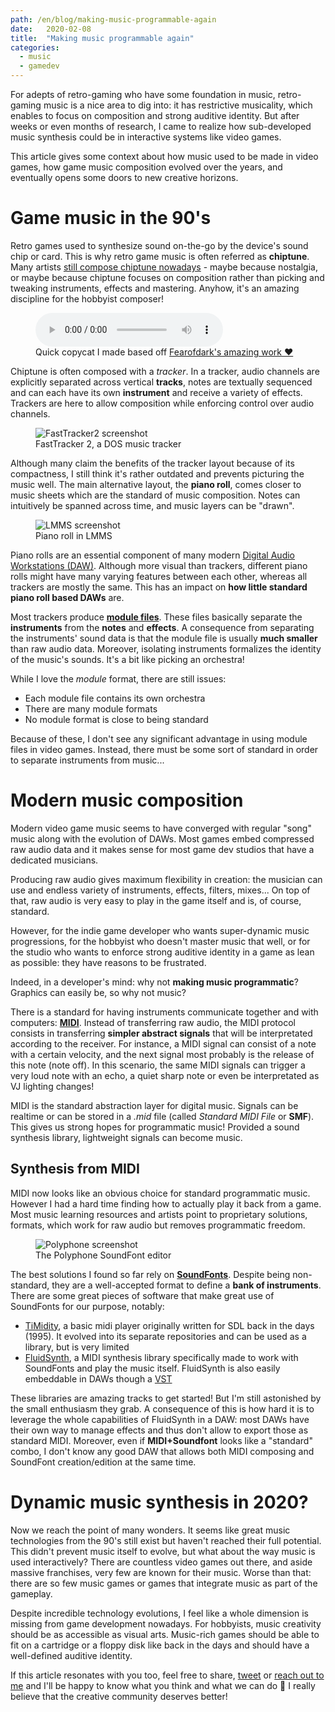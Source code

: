 ```yaml
---
path: /en/blog/making-music-programmable-again
date:   2020-02-08
title:  "Making music programmable again"
categories:
  - music
  - gamedev
---
```



For adepts of retro-gaming who have some foundation in music, retro-gaming music is a nice area to dig into: it has restrictive musicality, which enables to focus on composition and strong auditive identity.
But after weeks or even months of research, I came to realize how sub-developed music synthesis could be in interactive systems like video games.

This article gives some context about how music used to be made in video games,
how game music composition evolved over the years,
and eventually opens some doors to new creative horizons.


# Game music in the 90's

Retro games used to synthesize sound on-the-go by the device's sound chip or card. This is why retro game music is often referred as **chiptune**.
Many artists [still compose chiptune nowadays](http://battleofthebits.org/) - maybe because nostalgia, or maybe because chiptune focuses on composition rather than picking and tweaking instruments, effects and mastering.
Anyhow, it's an amazing discipline for the hobbyist composer!

<figure>
  <audio controls>
    <source src="/res/audio/flamerepellent-sunvox.ogg" type="audio/ogg" />
  </audio>
  <figcaption>Quick copycat I made based off <a href="https://fearofdark.bandcamp.com/album/the-coffee-zone">Fearofdark's amazing work ❤️</a></figcaption>
</figure>

Chiptune is often composed with a _tracker_.
In a tracker, audio channels are explicitly separated across vertical **tracks**, notes are textually sequenced and can each have its own **instrument** and receive a variety of effects.
Trackers are here to allow composition while enforcing control over audio channels.


<figure>
  <img alt="FastTracker2 screenshot" src={fasttracker2Uri} />
  <figcaption>FastTracker 2, a DOS music tracker</figcaption>
</figure>

Although many claim the benefits of the tracker layout because of its compactness, I still think it's rather outdated and prevents picturing the music well. The main alternative layout, the **piano roll**, comes closer to music sheets which are the standard of music composition. Notes can intuitively be spanned across time, and music layers can be "drawn".

<figure>
  <img alt="LMMS screenshot" src={lmmsUri} />
  <figcaption>Piano roll in LMMS</figcaption>
</figure>

Piano rolls are an essential component of many modern [Digital Audio Workstations (DAW)](https://en.wikipedia.org/wiki/Digital_audio_workstation). Although more visual than trackers, different piano rolls might have many varying features between each other, whereas all trackers are mostly the same.
This has an impact on **how little standard piano roll based DAWs** are.

Most trackers produce [**module files**](https://en.wikipedia.org/wiki/Module_file). These files basically separate the **instruments** from the **notes** and **effects**.
A consequence from separating the instruments' sound data is that the module file is usually **much smaller** than raw audio data.
Moreover, isolating instruments formalizes the identity of the music's sounds. It's a bit like picking an orchestra!

While I love the _module_ format, there are still issues:
- Each module file contains its own orchestra
- There are many module formats
- No module format is close to being standard

Because of these, I don't see any significant advantage in using module files in video games. Instead, there must be some sort of standard in order to separate instruments from music...


# Modern music composition

Modern video game music seems to have converged with regular "song" music along with the evolution of DAWs.
Most games embed compressed raw audio data and it makes sense for most game dev studios that have a dedicated musicians.

Producing raw audio gives maximum flexibility in creation: the musician can use and endless variety of instruments, effects, filters, mixes... On top of that, raw audio is very easy to play in the game itself and is, of course, standard.

However, for the indie game developer who wants super-dynamic music progressions, for the hobbyist who doesn't master music that well, or for the studio who wants to enforce strong auditive identity in a game as lean as possible: they have reasons to be frustrated.

Indeed, in a developer's mind: why not **making music programmatic**? Graphics can easily be, so why not music?

There is a standard for having instruments communicate together and with computers: [**MIDI**](https://en.wikipedia.org/wiki/MIDI). Instead of transferring raw audio, the MIDI protocol consists in transferring **simpler abstract signals** that will be interpretated according to the receiver. For instance, a MIDI signal can consist of a note with a certain velocity, and the next signal most probably is the release of this note (note off). In this scenario, the same MIDI signals can trigger a very loud note with an echo, a quiet sharp note or even be interpretated as VJ lighting changes!

MIDI is the standard abstraction layer for digital music. Signals can be realtime or can be stored in a _.mid_ file (called _Standard MIDI File_ or **SMF**). This gives us strong hopes for programmatic music! Provided a sound synthesis library, lightweight signals can become music.


## Synthesis from MIDI

MIDI now looks like an obvious choice for standard programmatic music.
However I had a hard time finding how to actually play it back from a game.
Most music learning resources and artists point to proprietary solutions, formats, which work for raw audio but removes programmatic freedom.

<figure>
  <img alt="Polyphone screenshot" src={polyphoneUri} />
  <figcaption>The Polyphone SoundFont editor</figcaption>
</figure>

The best solutions I found so far rely on [**SoundFonts**](https://en.wikipedia.org/wiki/SoundFont). Despite being non-standard, they are a well-accepted format to define a **bank of instruments**.
There are some great pieces of software that make great use of SoundFonts for our purpose, notably:
- [TiMidity](https://github.com/freeors/SDL/blob/master/SDL2_mixer-2.0.1/timidity/timidity.c), a basic midi player originally written for SDL back in the days (1995). It evolved into its separate repositories and can be used as a library, but is very limited
- [FluidSynth](https://github.com/FluidSynth/fluidsynth), a MIDI synthesis library specifically made to work with SoundFonts and play the music itself. FluidSynth is also easily embeddable in DAWs though a [VST](https://en.wikipedia.org/wiki/Virtual_Studio_Technology)

These libraries are amazing tracks to get started! But I'm still astonished by the small enthusiasm they grab.
A consequence of this is how hard it is to leverage the whole capabilities of FluidSynth in a DAW: most DAWs have their own way to manage effects and thus don't allow to export those as standard MIDI.
Moreover, even if **MIDI+Soundfont** looks like a "standard" combo, I don't know any good DAW that allows both MIDI composing and SoundFont creation/edition at the same time.


# Dynamic music synthesis in 2020?

Now we reach the point of many wonders. It seems like great music technologies from the 90's still exist but haven't reached their full potential.
This didn't prevent music itself to evolve, but what about the way music is used interactively?
There are countless video games out there, and aside massive franchises, very few are known for their music.
Worse than that: there are so few music games or games that integrate music as part of the gameplay.

Despite incredible technology evolutions, I feel like a whole dimension is missing from game development nowadays.
For hobbyists, music creativity should be as accessible as visual arts.
Music-rich games should be able to fit on a cartridge or a floppy disk like back in the days and should have a well-defined auditive identity.

If this article resonates with you too, feel free to share, [tweet](https://twitter.com/ngasull/status/1228238628729409536) or [reach out to me](/about#contact-me) and I'll be happy to know what you think and what we can do 🙂 I really believe that the creative community deserves better!
